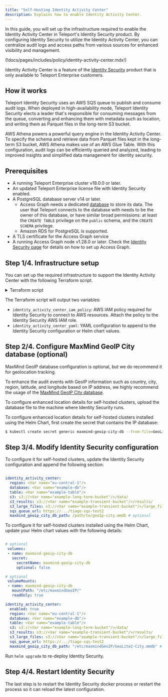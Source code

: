 ```yaml
---
title: "Self-Hosting Identity Activity Center"
description: Explains how to enable Identity Activity Center.
---
```


In this guide, you will set up the infrastructure required
to enable the Identity Activity Center in Teleport's Identity Security product.
By configuring Identity Security to utilize the Identity Activity Center,
you can centralize audit logs and access paths from various sources for enhanced
visibility and management.

(!docs/pages/includes/policy/identity-activity-center.mdx!)

Identity Activity Center is a feature of the [Identity Security](https://goteleport.com/platform/policy/)
product that is only available to Teleport Enterprise customers.

## How it works

Teleport Identity Security uses an AWS SQS queue to publish and consume audit logs.
When deployed in high-availability mode, Teleport Identity Security elects a leader
that's responsible for consuming messages from the queue, converting and enhancing
them with metadata such as location, and writing them as Parquet files in the
long-term S3 bucket.

AWS Athena powers a powerful query engine in the Identity Activity Center.
To specify the schema and retrieve data from Parquet files kept in the
long-term S3 bucket, AWS Athena makes use of an AWS Glue Table. With this
configuration, audit logs can be efficiently queried and analyzed, leading
to improved insights and simplified data management for identity security.

## Prerequisites
- A running Teleport Enterprise cluster v18.0.0 or later.
- An updated Teleport Enterprise license file with Identity Security enabled.
- A PostgreSQL database server v14 or later.
  - Access Graph needs a dedicated [database](https://www.postgresql.org/docs/current/sql-createdatabase.html) to store its data.
    The user that Teleport connects to the database with needs to be the owner of this database, or have similar broad permissions:
    at least the `CREATE TABLE` privilege on the `public` schema, and the `CREATE SCHEMA` privilege.
  - Amazon RDS for PostgreSQL is supported.
- A TLS certificate for the Access Graph service
- A running Access Graph node v1.28.0 or later.
  Check the [Identity Security page](../teleport-policy.mdx) for details on
  how to set up Access Graph.


## Step 1/4. Infrastructure setup

You can set up the required infrastructure to support the Identity Activity Center with the
following Terraform script.

<details>
<summary>Terraform script</summary>

Below is a list of the required variables along with their descriptions,
which are necessary for the Terraform script to execute.

- <Var name="eu-central-1"/> is the name of the region where infrastructure should be created.
- <Var name="example_sqs_queue"/> is the name of the AWS SQS queue.
- <Var name="example_sqs_dlq"/> is the name of the AWS SQS dead-letter queue.
- <Var name="example_kms_key"/> is the name of the AWS KMS encryption key used to encrypt S3 bucket files and SQS messages.
- <Var name="example-long-term-bucket"/> is the long-term S3 bucket used to store the events.
- <Var name="example-transient-bucket"/> is the transient S3 bucket used to store temporary files such as query results and large files.
- <Var name="example-db"/> is the name of the AWS Glue database.
- <Var name="example-table"/> is the name of the AWS Glue table.
- <Var name="example-workgroup"/> is the name of the AWS Athena Workgroup.

Define the variables using the script below or configure them in your
Teleport IaC script.

```bash
cat > variables.auto.tfvars << EOF
aws_region            = <Var name="eu-central-1"/>
iac_sqs_queue_name        = <Var name="example_sqs_queue"/>
iac_sqs_dlq_name          = <Var name="example_sqs_dlq"/>
iac_kms_key_alias         = <Var name="example_kms_key"/>
iac_long_term_bucket_name = <Var name="example-long-term-bucket"/>
iac_transient_bucket_name = <Var name="example-transient-bucket"/>
iac_database_name         = <Var name="example-db"/>
iac_table_name            = <Var name="example-table"/>
iac_workgroup             = <Var name="example-workgroup"/>
EOF
```

Execute the following Terraform script to create the required infrastructure.

### `variables.tf`:

```terraform
(!examples/identity-activity-center/variables.tf!)
```

### `identity_activity_center.tf`:

```
(!examples/identity-activity-center/identity_activity_center.tf!)
```

### `policy.tf`:

```
(!examples/identity-activity-center/policy.tf!)
```
</details>

The Terraform script will output two variables:

- `identity_activity_center_iam_policy`: AWS IAM policy required for Identity Security to connect to AWS resources. Attach the policy to the Identity Security AWS IAM role.
- `identity_activity_center_yaml`: YAML configuration to append to the Identity Security configuration or Helm chart values.

##  Step 2/4. Configure MaxMind GeoIP City database (optional)

<Admonition type="note">

MaxMind GeoIP database configuration is optional, but we do recommend it for geolocation tracking.

</Admonition>


To enhance the audit events with GeoIP information such as country, city, region, latitude,
and longitude based on IP address, we highly recommend the usage of the [MaxMind GeoIP City database](https://www.maxmind.com/en/geoip-databases).

<Tabs>
<TabItem label="Self-hosted cluster" >

To configure enhanced location details for self-hosted clusters, upload the database file to the machine where
Identity Security runs.

</TabItem>

<TabItem label="Self-hosted cluster using Helm Chart">

To configure enhanced location details for self-hosted clusters installed using the Helm Chart, first create
the secret that contains the IP database:

```bash
$ kubectl create secret generic maxmind-geoip-city-db --from-file=GeoLite2-City.mmdb

```
</TabItem>
</Tabs>


## Step 3/4. Modify Identity Security configuration

<Tabs>
<TabItem label="Self-hosted cluster" >

To configure it for self-hosted clusters, update the Identity Security configuration and
append the following section:

```yaml

identity_activity_center:
  region: <Var name="eu-central-1"/>
  database: <Var name="example-db"/>
  table: <Var name="example-table"/>
  s3: s3://<Var name="example-long-term-bucket"/>/data/
  s3_results: s3://<Var name="example-transient-bucket"/>/results/
  s3_large_files: s3://<Var name="example-transient-bucket"/>/large_files
  sqs_queue_url: https://.../tiago-sqs-test2
  maxmind_geoip_city_db_path: /path/to/geoIp-city.mmdb # optional

```

</TabItem>

<TabItem label="Self-hosted cluster using Helm Chart">

To configure it for self-hosted clusters installed using the Helm Chart, update your
Helm chart values with the following details:

```yaml

# optional
 volumes:
 - name: maxmind-geoip-city-db
   secret:
     secretName: maxmind-geoip-city-db
     optional: false

# optional
 volumeMounts:
 - name: maxmind-geoip-city-db
   mountPath: "/etc/maxmindGeoIP/"
   readOnly: true

identity_activity_center:
  enabled: true
  region: <Var name="eu-central-1"/>
  database: <Var name="example-db"/>
  table: <Var name="example-table"/>
  s3: s3://<Var name="example-long-term-bucket"/>/data/
  s3_results: s3://<Var name="example-transient-bucket"/>/results/
  s3_large_files: s3://<Var name="example-transient-bucket"/>/large_files
  sqs_queue_url: https://.../tiago-sqs-test2
  maxmind_geoip_city_db_path: "/etc/maxmindGeoIP/GeoLite2-City.mmdb" # optional
```

Run `helm upgrade` to re-deploy Identity Security.

</TabItem>
</Tabs>


## Step 4/4. Restart Identity Security

The last step is to restart the Identity Security docker process or restart the process
so it can reload the latest configuration.